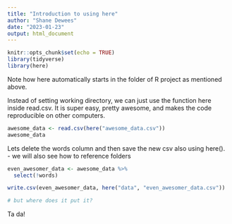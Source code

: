 ```yaml
---
title: "Introduction to using here"
author: "Shane Dewees"
date: "2023-01-23"
output: html_document
---
```


```r
knitr::opts_chunk$set(echo = TRUE)
library(tidyverse)
library(here)
```
Note how here automatically starts in the folder of R project as mentioned above. 

Instead of setting working directory, we can just use the function here inside read.csv. It is super easy, pretty awesome, and makes the code reproducible on other computers. 
```r
awesome_data <- read.csv(here("awesome_data.csv"))
awesome_data
```
Lets delete the words column and then save the new csv also using here().
  - we will also see how to reference folders
```r
even_awesomer_data <- awesome_data %>% 
  select(!words)

write.csv(even_awesomer_data, here("data", "even_awesomer_data.csv"))

# but where does it put it?
```

Ta da!


``` r


```